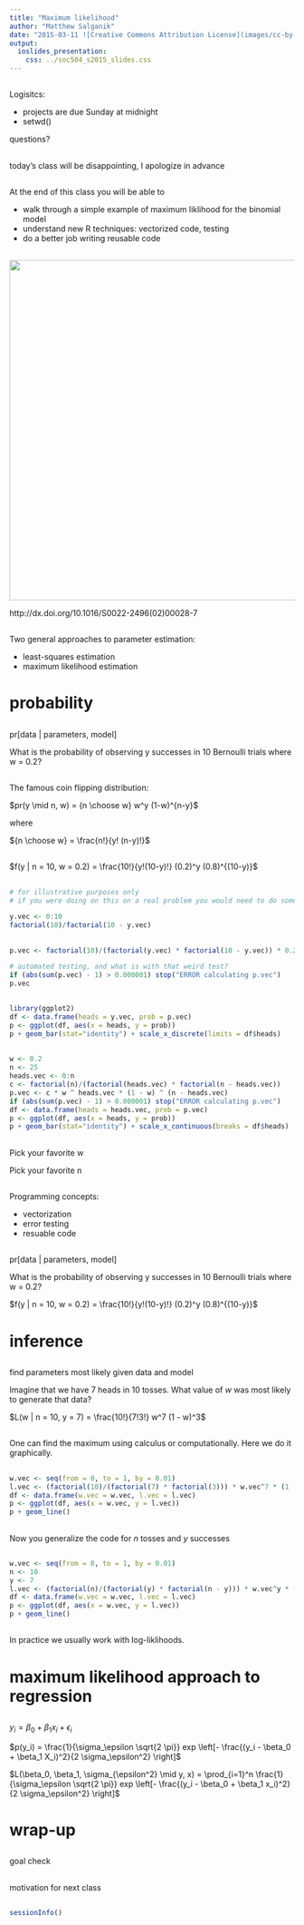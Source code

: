 ```yaml
---
title: "Maximum likelihood"
author: "Matthew Salganik"
date: "2015-03-11 ![Creative Commons Attribution License](images/cc-by.png)"
output: 
  ioslides_presentation:
    css: ../soc504_s2015_slides.css
---
```


##

Logisitcs:

- projects are due Sunday at midnight
- setwd()

questions?

##

today's class will be disappointing, I apologize in advance

##

At the end of this class you will be able to

- walk through a simple example of maximum liklihood for the binomial model 
- understand new R techniques: vectorized code, testing
- do a better job writing reusable code


##

<img src="images/myung_tutorial_2003_title.png" width="600">

<div class="cite">
http://dx.doi.org/10.1016/S0022-2496(02)00028-7
</div>

##

Two general approaches to parameter estimation:

- least-squares estimation
- maximum likelihood estimation

# probability

##

pr[data | parameters, model]

What is the probability of observing y successes in 10 Bernoulli trials where w = 0.2?

##

The famous coin flipping distribution:

$pr(y \mid n, w) = {n \choose w} w^y (1-w)^{n-y}$

where

${n \choose w} = \frac{n!}{y! (n-y)!}$

##

$f(y | n = 10, w = 0.2) = \frac{10!}{y!(10-y)!} (0.2)^y (0.8)^{(10-y)}$

##

```r
# for illustrative purposes only
# if you were doing on this on a real problem you would need to do something more computationally efficient

y.vec <- 0:10
factorial(10)/factorial(10 - y.vec)
```

##

```r
p.vec <- factorial(10)/(factorial(y.vec) * factorial(10 - y.vec)) * 0.2 ^ y.vec * 0.8 ^ (10 - y.vec)

# automated testing, and what is with that weird test?
if (abs(sum(p.vec) - 1) > 0.000001) stop("ERROR calculating p.vec")
p.vec
```

##

```r
library(ggplot2)
df <- data.frame(heads = y.vec, prob = p.vec)
p <- ggplot(df, aes(x = heads, y = prob))
p + geom_bar(stat="identity") + scale_x_discrete(limits = df$heads)
```

## { .smaller }

```r
w <- 0.2
n <- 25
heads.vec <- 0:n
c <- factorial(n)/(factorial(heads.vec) * factorial(n - heads.vec))
p.vec <- c * w ^ heads.vec * (1 - w) ^ (n - heads.vec)
if (abs(sum(p.vec) - 1) > 0.000001) stop("ERROR calculating p.vec")
df <- data.frame(heads = heads.vec, prob = p.vec)
p <- ggplot(df, aes(x = heads, y = prob))
p + geom_bar(stat="identity") + scale_x_continuous(breaks = df$heads)
```

##

Pick your favorite w

Pick your favorite n

##

Programming concepts:

- vectorization
- error testing
- resuable code

##

pr[data | parameters, model]

What is the probability of observing y successes in 10 Bernoulli trials where w = 0.2?

$f(y | n = 10, w = 0.2) = \frac{10!}{y!(10-y)!} (0.2)^y (0.8)^{(10-y)}$

# inference

##

find parameters most likely given data and model

Imagine that we have 7 heads in 10 tosses.  What value of $w$ was most likely to generate that data?

$L(w | n = 10, y = 7) = \frac{10!}{7!3!} w^7 (1 - w)^3$

##

One can find the maximum using calculus or computationally.  Here we do it graphically.

## { .smaller }

```r
w.vec <- seq(from = 0, to = 1, by = 0.01)
l.vec <- (factorial(10)/(factorial(7) * factorial(3))) * w.vec^7 * (1 - w.vec)^3
df <- data.frame(w.vec = w.vec, l.vec = l.vec)
p <- ggplot(df, aes(x = w.vec, y = l.vec))
p + geom_line()
```

##

Now you generalize the code for $n$ tosses and $y$ successes

## { .smaller }

```r
w.vec <- seq(from = 0, to = 1, by = 0.01)
n <- 10
y <- 7
l.vec <- (factorial(n)/(factorial(y) * factorial(n - y))) * w.vec^y * (1 - w.vec)^(n-y)
df <- data.frame(w.vec = w.vec, l.vec = l.vec)
p <- ggplot(df, aes(x = w.vec, y = l.vec))
p + geom_line()
```

##

In practice we usually work with log-liklihoods.

# maximum likelihood approach to regression

##

$y_i = \beta_0 + \beta_1 x_i + \epsilon_i$

$p(y_i) = \frac{1}{\sigma_\epsilon \sqrt{2 \pi}} exp \left[- \frac{(y_i - \beta_0 + \beta_1 X_i)^2}{2 \sigma_\epsilon^2} \right]$

$L(\beta_0, \beta_1, \sigma_{\epsilon^2} \mid y, x) = \prod_{i=1}^n \frac{1}{\sigma_\epsilon \sqrt{2 \pi}} exp \left[- \frac{(y_i - \beta_0 + \beta_1 x_i)^2}{2 \sigma_\epsilon^2} \right]$

# wrap-up

##

goal check

## 

motivation for next class

##

```r
sessionInfo()
```
